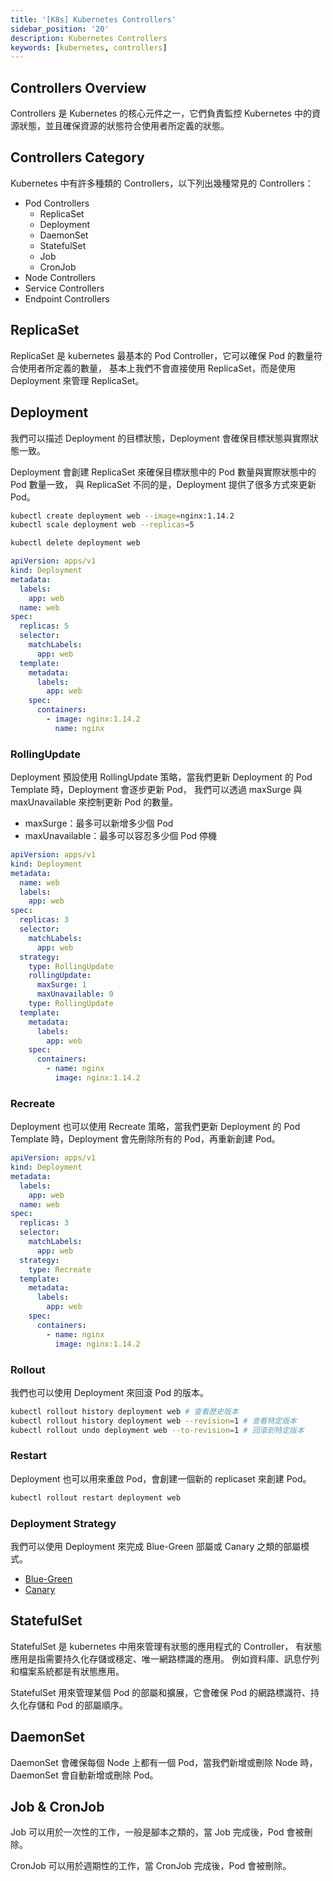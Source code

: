 ```yaml
---
title: '[K8s] Kubernetes Controllers'
sidebar_position: '20'
description: Kubernetes Controllers
keywords: [kubernetes, controllers]
---
```


## Controllers Overview

Controllers 是 Kubernetes 的核心元件之一，它們負責監控 Kubernetes 中的資源狀態，並且確保資源的狀態符合使用者所定義的狀態。

## Controllers Category

Kubernetes 中有許多種類的 Controllers，以下列出幾種常見的 Controllers：

- Pod Controllers
  - ReplicaSet
  - Deployment
  - DaemonSet
  - StatefulSet
  - Job
  - CronJob
- Node Controllers
- Service Controllers
- Endpoint Controllers

## ReplicaSet

ReplicaSet 是 kubernetes 最基本的 Pod Controller，它可以確保 Pod 的數量符合使用者所定義的數量，
基本上我們不會直接使用 ReplicaSet，而是使用 Deployment 來管理 ReplicaSet。

## Deployment

我們可以描述 Deployment 的目標狀態，Deployment 會確保目標狀態與實際狀態一致。

Deployment 會創建 ReplicaSet 來確保目標狀態中的 Pod 數量與實際狀態中的 Pod 數量一致，
與 ReplicaSet 不同的是，Deployment 提供了很多方式來更新 Pod。

```bash
kubectl create deployment web --image=nginx:1.14.2
kubectl scale deployment web --replicas=5

kubectl delete deployment web
```

```yaml
apiVersion: apps/v1
kind: Deployment
metadata:
  labels:
    app: web
  name: web
spec:
  replicas: 5
  selector:
    matchLabels:
      app: web
  template:
    metadata:
      labels:
        app: web
    spec:
      containers:
        - image: nginx:1.14.2
          name: nginx
```

### RollingUpdate

Deployment 預設使用 RollingUpdate 策略，當我們更新 Deployment 的 Pod Template 時，Deployment 會逐步更新 Pod，
我們可以透過 maxSurge 與 maxUnavailable 來控制更新 Pod 的數量。

- maxSurge：最多可以新增多少個 Pod
- maxUnavailable：最多可以容忍多少個 Pod 停機

```yaml
apiVersion: apps/v1
kind: Deployment
metadata:
  name: web
  labels:
    app: web
spec:
  replicas: 3
  selector:
    matchLabels:
      app: web
  strategy:
    type: RollingUpdate
    rollingUpdate:
      maxSurge: 1
      maxUnavailable: 0
    type: RollingUpdate
  template:
    metadata:
      labels:
        app: web
    spec:
      containers:
        - name: nginx
          image: nginx:1.14.2
```

### Recreate

Deployment 也可以使用 Recreate 策略，當我們更新 Deployment 的 Pod Template 時，Deployment 會先刪除所有的 Pod，再重新創建 Pod。

```yaml
apiVersion: apps/v1
kind: Deployment
metadata:
  labels:
    app: web
  name: web
spec:
  replicas: 3
  selector:
    matchLabels:
      app: web
  strategy:
    type: Recreate
  template:
    metadata:
      labels:
        app: web
    spec:
      containers:
        - name: nginx
          image: nginx:1.14.2
```

### Rollout

我們也可以使用 Deployment 來回滾 Pod 的版本。

```bash
kubectl rollout history deployment web # 查看歷史版本
kubectl rollout history deployment web --revision=1 # 查看特定版本
kubectl rollout undo deployment web --to-revision=1 # 回滾到特定版本
```

### Restart

Deployment 也可以用來重啟 Pod，會創建一個新的 replicaset 來創建 Pod。

```bash
kubectl rollout restart deployment web
```

### Deployment Strategy

我們可以使用 Deployment 來完成 Blue-Green 部屬或 Canary 之類的部屬模式。

- [Blue-Green](https://ithelp.ithome.com.tw/articles/10290317)
- [Canary](https://ithelp.ithome.com.tw/articles/10290852)

## StatefulSet

StatefulSet 是 kubernetes 中用來管理有狀態的應用程式的 Controller，
有狀態應用是指需要持久化存儲或穩定、唯一網路標識的應用。
例如資料庫、訊息佇列和檔案系統都是有狀態應用。

StatefulSet 用來管理某個 Pod 的部屬和擴展，它會確保 Pod 的網路標識符、持久化存儲和 Pod 的部屬順序。

## DaemonSet

DaemonSet 會確保每個 Node 上都有一個 Pod，當我們新增或刪除 Node 時，DaemonSet 會自動新增或刪除 Pod。

## Job & CronJob

Job 可以用於一次性的工作，一般是腳本之類的，當 Job 完成後，Pod 會被刪除。

CronJob 可以用於週期性的工作，當 CronJob 完成後，Pod 會被刪除。
